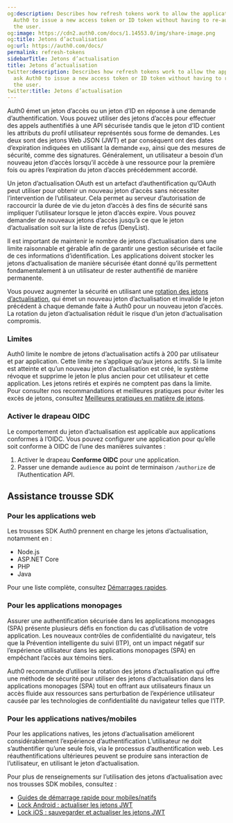 ```yaml
---
og:description: Describes how refresh tokens work to allow the application to ask
  Auth0 to issue a new access token or ID token without having to re-authenticate
  the user.
og:image: https://cdn2.auth0.com/docs/1.14553.0/img/share-image.png
og:title: Jetons d’actualisation
og:url: https://auth0.com/docs/
permalink: refresh-tokens
sidebarTitle: Jetons d’actualisation
title: Jetons d’actualisation
twitter:description: Describes how refresh tokens work to allow the application to
  ask Auth0 to issue a new access token or ID token without having to re-authenticate
  the user.
twitter:title: Jetons d’actualisation
---
```


Auth0 émet un jeton d’accès ou un jeton d’ID en réponse à une demande d’authentification. Vous pouvez utiliser des jetons d’accès pour effectuer des appels authentifiés à une API sécurisée tandis que le jeton d’ID contient les attributs du profil utilisateur représentés sous forme de demandes. Les deux sont des jetons Web JSON (JWT) et par conséquent ont des dates d’expiration indiquées en utilisant la demande `exp`, ainsi que des mesures de sécurité, comme des signatures. Généralement, un utilisateur a besoin d’un nouveau jeton d’accès lorsqu’il accède à une ressource pour la première fois ou après l’expiration du jeton d’accès précédemment accordé.

Un jeton d’actualisation OAuth est un artefact d’authentification qu’OAuth peut utiliser pour obtenir un nouveau jeton d’accès sans nécessiter l’intervention de l’utilisateur. Cela permet au serveur d’autorisation de raccourcir la durée de vie du jeton d’accès à des fins de sécurité sans impliquer l’utilisateur lorsque le jeton d’accès expire. Vous pouvez demander de nouveaux jetons d’accès jusqu’à ce que le jeton d’actualisation soit sur la liste de refus (DenyList).

Il est important de maintenir le nombre de jetons d’actualisation dans une limite raisonnable et gérable afin de garantir une gestion sécurisée et facile de ces informations d’identification. Les applications doivent stocker les jetons d’actualisation de manière sécurisée étant donné qu’ils permettent fondamentalement à un utilisateur de rester authentifié de manière permanente.



Vous pouvez augmenter la sécurité en utilisant une [rotation des jetons d’actualisation](/security/tokens/refresh-tokens/refresh-token-rotation), qui émet un nouveau jeton d’actualisation et invalide le jeton précédent à chaque demande faite à Auth0 pour un nouveau jeton d’accès. La rotation du jeton d’actualisation réduit le risque d’un jeton d’actualisation compromis.

### Limites

Auth0 limite le nombre de jetons d’actualisation actifs à 200 par utilisateur et par application. Cette limite ne s’applique qu’aux jetons actifs. Si la limite est atteinte et qu’un nouveau jeton d’actualisation est créé, le système révoque et supprime le jeton le plus ancien pour cet utilisateur et cette application. Les jetons retirés et expirés ne comptent pas dans la limite. Pour consulter nos recommandations et meilleures pratiques pour éviter les excès de jetons, consultez [Meilleures pratiques en matière de jetons](/security/tokens/token-best-practices).

### Activer le drapeau OIDC

Le comportement du jeton d’actualisation est applicable aux applications conformes à l’OIDC. Vous pouvez configurer une application pour qu’elle soit conforme à OIDC de l’une des manières suivantes :

1. Activer le drapeau **Conforme OIDC** pour une application.
2. Passer une demande `audience` au point de terminaison `/authorize` de l’Authentication API.

## Assistance trousse SDK

### Pour les applications web

Les trousses SDK Auth0 prennent en charge les jetons d’actualisation, notamment en :

* Node.js
* ASP.NET Core
* PHP
* Java

Pour une liste complète, consultez [Démarrages rapides](/quickstart/webapp).

### Pour les applications monopages

Assurer une authentification sécurisée dans les applications monopages (SPA) présente plusieurs défis en fonction du cas d’utilisation de votre application. Les nouveaux contrôles de confidentialité du navigateur, tels que la Prévention intelligente du suivi (ITP), ont un impact négatif sur l’expérience utilisateur dans les applications monopages (SPA) en empêchant l’accès aux témoins tiers.

Auth0 recommande d’utiliser la rotation des jetons d’actualisation qui offre une méthode de sécurité pour utiliser des jetons d’actualisation dans les applications monopages (SPA) tout en offrant aux utilisateurs finaux un accès fluide aux ressources sans perturbation de l’expérience utilisateur causée par les technologies de confidentialité du navigateur telles que l’ITP.

### Pour les applications natives/mobiles

Pour les applications natives, les jetons d’actualisation améliorent considérablement l’expérience d’authentification L’utilisateur ne doit s’authentifier qu’une seule fois, via le processus d’authentification web. Les  réauthentifications ultérieures peuvent se produire sans interaction de l’utilisateur, en utilisant le jeton d’actualisation.

Pour plus de renseignements sur l’utilisation des jetons d’actualisation avec nos trousses SDK mobiles, consultez :

* [Guides de démarrage rapide pour mobiles/natifs ](https://auth0.com/docs/quickstart/native)
* [Lock Android : actualiser les jetons JWT](/libraries/lock-android/lock-android-refresh-jwt)
* [Lock iOS : sauvegarder et actualiser les jetons JWT](/libraries/auth0-swift/auth0-swift-save-and-renew-tokens)